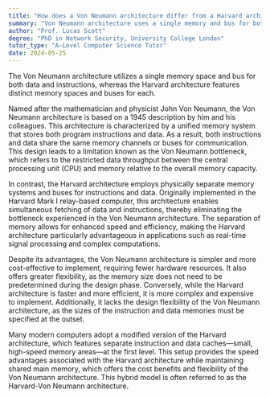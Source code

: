 ```yaml
---
title: "How does a Von Neumann architecture differ from a Harvard architecture?"
summary: "Von Neumann architecture uses a single memory and bus for both data and instructions, while Harvard architecture separates them."
author: "Prof. Lucas Scott"
degree: "PhD in Network Security, University College London"
tutor_type: "A-Level Computer Science Tutor"
date: 2024-05-25
---
```


The Von Neumann architecture utilizes a single memory space and bus for both data and instructions, whereas the Harvard architecture features distinct memory spaces and buses for each.

Named after the mathematician and physicist John Von Neumann, the Von Neumann architecture is based on a 1945 description by him and his colleagues. This architecture is characterized by a unified memory system that stores both program instructions and data. As a result, both instructions and data share the same memory channels or buses for communication. This design leads to a limitation known as the Von Neumann bottleneck, which refers to the restricted data throughput between the central processing unit (CPU) and memory relative to the overall memory capacity.

In contrast, the Harvard architecture employs physically separate memory systems and buses for instructions and data. Originally implemented in the Harvard Mark I relay-based computer, this architecture enables simultaneous fetching of data and instructions, thereby eliminating the bottleneck experienced in the Von Neumann architecture. The separation of memory allows for enhanced speed and efficiency, making the Harvard architecture particularly advantageous in applications such as real-time signal processing and complex computations.

Despite its advantages, the Von Neumann architecture is simpler and more cost-effective to implement, requiring fewer hardware resources. It also offers greater flexibility, as the memory size does not need to be predetermined during the design phase. Conversely, while the Harvard architecture is faster and more efficient, it is more complex and expensive to implement. Additionally, it lacks the design flexibility of the Von Neumann architecture, as the sizes of the instruction and data memories must be specified at the outset.

Many modern computers adopt a modified version of the Harvard architecture, which features separate instruction and data caches—small, high-speed memory areas—at the first level. This setup provides the speed advantages associated with the Harvard architecture while maintaining shared main memory, which offers the cost benefits and flexibility of the Von Neumann architecture. This hybrid model is often referred to as the Harvard-Von Neumann architecture.
    